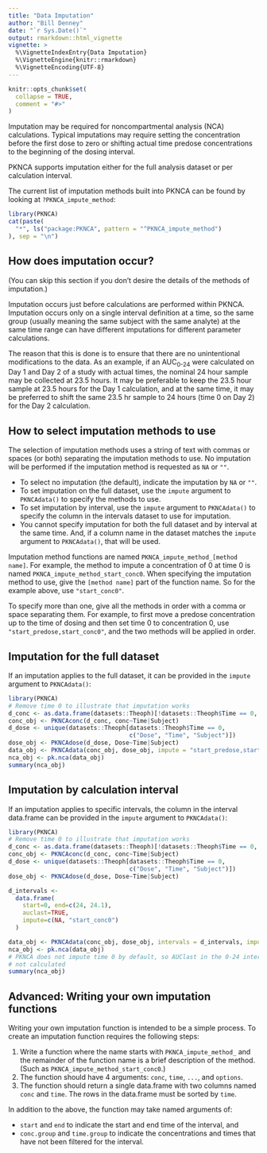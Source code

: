 ```yaml
---
title: "Data Imputation"
author: "Bill Denney"
date: "`r Sys.Date()`"
output: rmarkdown::html_vignette
vignette: >
  %\VignetteIndexEntry{Data Imputation}
  %\VignetteEngine{knitr::rmarkdown}
  %\VignetteEncoding{UTF-8}
---
```


```r
knitr::opts_chunk$set(
  collapse = TRUE,
  comment = "#>"
)
```

Imputation may be required for noncompartmental analysis (NCA) calculations.
Typical imputations may require setting the concentration before the first dose
to zero or shifting actual time predose concentrations to the beginning of the
dosing interval.

PKNCA supports imputation either for the full analysis dataset or per
calculation interval.

The current list of imputation methods built into PKNCA can be found by looking
at `?PKNCA_impute_method`:

```r
library(PKNCA)
cat(paste(
  "*", ls("package:PKNCA", pattern = "^PKNCA_impute_method")
), sep = "\n")
```

## How does imputation occur?

(You can skip this section if you don't desire the details of the methods of
imputation.)

Imputation occurs just before calculations are performed within PKNCA.
Imputation occurs only on a single interval definition at a time, so the same
group (usually meaning the same subject with the same analyte) at the same time
range can have different imputations for different parameter calculations.

The reason that this is done is to ensure that there are no unintentional
modifications to the data.  As an example, if an AUC~0-24~ were calculated on
Day 1 and Day 2 of a study with actual times, the nominal 24 hour sample may be
collected at 23.5 hours.  It may be preferable to keep the 23.5 hour sample at
23.5 hours for the Day 1 calculation, and at the same time, it may be preferred
to shift the same 23.5 hr sample to 24 hours (time 0 on Day 2) for the Day 2
calculation.

## How to select imputation methods to use

The selection of imputation methods uses a string of text with commas or spaces
(or both) separating the imputation methods to use.  No imputation will be
performed if the imputation method is requested as `NA` or `""`.

* To select no imputation (the default), indicate the imputation by `NA` or
  `""`.
* To set imputation on the full dataset, use the `impute` argument to
  `PKNCAdata()` to specify the methods to use.
* To set imputation by interval, use the `impute` argument to `PKNCAdata()` to
  specify the column in the intervals dataset to use for imputation.
* You cannot specify imputation for both the full dataset and by interval at the
  same time.  And, if a column name in the dataset matches the `impute` argument
  to `PKNCAdata()`, that will be used.

Imputation method functions are named `PKNCA_impute_method_[method name]`.  For
example, the method to impute a concentration of 0 at time 0 is named
`PKNCA_impute_method_start_conc0`.  When specifying the imputation method to
use, give the `[method name]` part of the function name.  So for the example
above, use `"start_conc0"`.

To specify more than one, give all the methods in order with a comma or space
separating them.  For example, to first move a predose concentration up to the
time of dosing and then set time 0 to concentration 0, use
`"start_predose,start_conc0"`, and the two methods will be applied in order.

## Imputation for the full dataset

If an imputation applies to the full dataset, it can be provided in the `impute`
argument to `PKNCAdata()`:

```r
library(PKNCA)
# Remove time 0 to illustrate that imputation works
d_conc <- as.data.frame(datasets::Theoph)[!datasets::Theoph$Time == 0, ]
conc_obj <- PKNCAconc(d_conc, conc~Time|Subject)
d_dose <- unique(datasets::Theoph[datasets::Theoph$Time == 0,
                                  c("Dose", "Time", "Subject")])
dose_obj <- PKNCAdose(d_dose, Dose~Time|Subject)
data_obj <- PKNCAdata(conc_obj, dose_obj, impute = "start_predose,start_conc0")
nca_obj <- pk.nca(data_obj)
summary(nca_obj)
```

## Imputation by calculation interval

If an imputation applies to specific intervals, the column in the interval
data.frame can be provided in the `impute` argument to `PKNCAdata()`:

```r
library(PKNCA)
# Remove time 0 to illustrate that imputation works
d_conc <- as.data.frame(datasets::Theoph)[!datasets::Theoph$Time == 0, ]
conc_obj <- PKNCAconc(d_conc, conc~Time|Subject)
d_dose <- unique(datasets::Theoph[datasets::Theoph$Time == 0,
                                  c("Dose", "Time", "Subject")])
dose_obj <- PKNCAdose(d_dose, Dose~Time|Subject)

d_intervals <-
  data.frame(
    start=0, end=c(24, 24.1),
    auclast=TRUE,
    impute=c(NA, "start_conc0")
  )

data_obj <- PKNCAdata(conc_obj, dose_obj, intervals = d_intervals, impute = "impute")
nca_obj <- pk.nca(data_obj)
# PKNCA does not impute time 0 by default, so AUClast in the 0-24 interval is
# not calculated
summary(nca_obj)
```

## Advanced: Writing your own imputation functions

Writing your own imputation function is intended to be a simple process.  To
create an imputation function requires the following steps:

1. Write a function where the name starts with `PKNCA_impute_method_` and the
  remainder of the function name is a brief description of the method.  (Such as
  `PKNCA_impute_method_start_conc0`.)
2. The function should have 4 arguments:  `conc`, `time`, `...`, and `options`.
3. The function should return a single data.frame with two columns named `conc`
   and `time`.  The rows in the data.frame must be sorted by `time`.

In addition to the above, the function may take named arguments of:

* `start` and `end` to indicate the start and end time of the interval, and
* `conc.group` and `time.group` to indicate the concentrations and times that
  have not been filtered for the interval.
